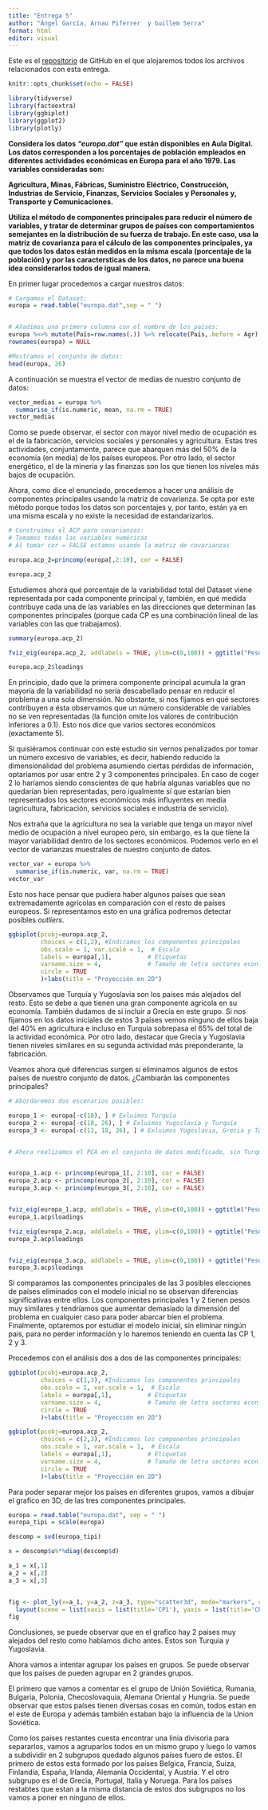 ```yaml
---
title: "Entrega 5"
author: "Ángel García, Arnau Piferrer  y Guillem Serra"
format: html
editor: visual
---
```


Este es el [repositorio](https://github.com/GSMir/Entrega5) de GitHub en el que alojaremos todos los archivos relacionados con esta entrega.

```r
knitr::opts_chunk$set(echo = FALSE)
```

```r
library(tidyverse)
library(factoextra)
library(ggbiplot)
library(ggplot2)
library(plotly)
```

**Considera los datos *"europa.dat"* que están disponibles en Aula Digital. Los datos corresponden a los porcentajes de población empleados en diferentes actividades económicas en Europa para el año 1979. Las variables consideradas son:**

**Agricultura, Minas, Fábricas, Suministro Eléctrico, Construcción, Industrias de Servicio, Finanzas, Servicios Sociales y Personales y, Transporte y Comunicaciones.**

**Utiliza el método de componentes principales para reducir el número de variables, y tratar de determinar grupos de países con comportamientos semejantes en la distribución de su fuerza de trabajo. En este caso, usa la matriz de covarianza para el cálculo de las componentes principales, ya que todos los datos están medidos en la misma escala (porcentaje de la población) y por las caractersticas de los datos, no parece una buena idea considerarlos todos de igual manera.**

En primer lugar procedemos a cargar nuestros datos:

```r
# Cargamos el Dataset:
europa = read.table("europa.dat",sep = " ")


# Añadimos una primera columna con el nombre de los países:
europa %<>% mutate(País=row.names(.)) %>% relocate(País,.before = Agr)
rownames(europa) = NULL

#Mostramos el conjunto de datos:
head(europa, 26)
```

A continuación se muestra el vector de medias de nuestro conjunto de datos:

```r
vector_medias = europa %>%
  summarise_if(is.numeric, mean, na.rm = TRUE)
vector_medias
```

Como se puede observar, el sector con mayor nivel medio de ocupación es el de la fabricación, servicios sociales y personales y agricultura. Estas tres actividades, conjuntamente, parece que abarquen más del 50% de la economía (en media) de los países europeos. Por otro lado, el sector energético, el de la minería y las finanzas son los que tienen los niveles más bajos de ocupación.

Ahora, como dice el enunciado, procedemos a hacer una análisis de componentes principales usando la matriz de covarianza. Se opta por este método porque todos los datos son porcentajes y, por tanto, están ya en una misma escala y no existe la necesidad de estandarizarlos.

```r
# Construimos el ACP para covarianzas:
# Tomamos todas las variables numéricas
# Al tomar cor = FALSE estamos usando la matriz de covarianzas

europa.acp_2=princomp(europa[,2:10], cor = FALSE) 

europa.acp_2
```

Estudiemos ahora qué porcentaje de la variabilidad total del Dataset viene representada por cada componente principal y, también, en qué medida contribuye cada una de las variables en las direcciones que determinan las componentes principales (porque cada CP es una combinación lineal de las variables con las que trabajamos).

```r
summary(europa.acp_2)
```

```r
fviz_eig(europa.acp_2, addlabels = TRUE, ylim=c(0,100)) + ggtitle("Peso de las componentes principales")
```

```r
europa.acp_2$loadings
```

En principio, dado que la primera componente principal acumula la gran mayoría de la variabilidad no sería descabellado pensar en reducir el problema a una sola dimensión. No obstante, si nos fijamos en qué sectores contribuyen a ésta observamos que un número considerable de variables no se ven representadas (la función omite los valores de contribución inferiores a 0.1). Esto nos dice que varios sectores económicos (exactamente 5).

Si quisiéramos continuar con este estudio sin vernos penalizados por tomar un número excesivo de variables, es decir, habiendo reducido la dimensionalidad del problema asumiendo ciertas pérdidas de información, optaríamos por usar entre 2 y 3 componentes principales. En caso de coger 2 lo haríamos siendo conscientes de que habría algunas variables que no quedarían bien representadas, pero igualmente sí que estarían bien representados los sectores económicos más influyentes en media (agricultura, fabricación, servicios sociales e industria de servicio).

Nos extraña que la agricultura no sea la variable que tenga un mayor nivel medio de ocupación a nivel europeo pero, sin embargo, es la que tiene la mayor variabilidad dentro de los sectores económicos. Podemos verlo en el vector de varianzas muestrales de nuestro conjunto de datos.

```r
vector_var = europa %>%
  summarise_if(is.numeric, var, na.rm = TRUE)
vector_var
```

Esto nos hace pensar que pudiera haber algunos países que sean extremadamente agrícolas en comparación con el resto de países europeos. Si representamos esto en una gráfica podremos detectar posibles *outliers*.

```r
ggbiplot(pcobj=europa.acp_2,
         choices = c(1,2), #Indicamos los componentes principales
         obs.scale = 1, var.scale = 1,  # Escala
         labels = europa[,1],          # Etiquetas
         varname.size = 4,             # Tamaño de letra sectores econ.
         circle = TRUE
         )+labs(title = "Proyección en 2D")
```

Observamos que Turquía y Yugoslavia son los países más alejados del resto. Esto se debe a que tienen una gran componente agrícola en su economía. También dudamos de si incluir a Grecia en este grupo. Si nos fijamos en los datos iniciales de estos 3 países vemos ninguno de ellos baja del 40% en agricultura e incluso en Turquía sobrepasa el 65% del total de la actividad económica. Por otro lado, destacar que Grecia y Yugoslavia tienen niveles similares en su segunda actividad más preponderante, la fabricación.

Veamos ahora qué diferencias surgen si eliminamos algunos de estos países de nuestro conjunto de datos. ¿Cambiarán las componentes principales?

```r
# Abordaremos dos escenarios posibles:

europa_1 <- europa[-c(18), ] # Exluimos Turquía
europa_2 <- europa[-c(18, 26), ] # Exluimos Yugoslavia y Turquía
europa_3 <- europa[-c(12, 18, 26), ] # Exluimos Yugoslavia, Grecia y Turquía


# Ahora realizamos el PCA en el conjunto de datos modificado, sin Turquía y Yugoslavia:


europa_1.acp <- princomp(europa_1[, 2:10], cor = FALSE)
europa_2.acp <- princomp(europa_2[, 2:10], cor = FALSE)
europa_3.acp <- princomp(europa_3[, 2:10], cor = FALSE)


fviz_eig(europa_1.acp, addlabels = TRUE, ylim=c(0,100)) + ggtitle("Peso de las componentes principales sin Turquía")
europa_1.acp$loadings

fviz_eig(europa_2.acp, addlabels = TRUE, ylim=c(0,100)) + ggtitle("Peso de las componentes principales sin Turquía ni Yug")
europa_2.acp$loadings


fviz_eig(europa_3.acp, addlabels = TRUE, ylim=c(0,100)) + ggtitle("Peso de las componentes principales sin Turq. Yug y Grec.")
europa_3.acp$loadings

```

Si comparamos las componentes principales de las 3 posibles elecciones de países eliminados con el modelo inicial no se observan diferencias significativas entre ellos. Los componentes principales 1 y 2 tienen pesos muy similares y tendríamos que aumentar demasiado la dimensión del problema en cualquier caso para poder abarcar bien el problema. Finalmente, optaremos por estudiar el modelo inicial, sin eliminar ningún país, para no perder información y lo haremos teniendo en cuenta las CP 1, 2 y 3.

Procedemos con el análisis dos a dos de las componentes principales:

```r
ggbiplot(pcobj=europa.acp_2,
         choices = c(1,3), #Indicamos los componentes principales
         obs.scale = 1, var.scale = 1,  # Escala
         labels = europa[,1],          # Etiquetas
         varname.size = 4,             # Tamaño de letra sectores econ.
         circle = TRUE
         )+labs(title = "Proyección en 2D")
```

```r
ggbiplot(pcobj=europa.acp_2,
         choices = c(2,3), #Indicamos los componentes principales
         obs.scale = 1, var.scale = 1,  # Escala
         labels = europa[,1],          # Etiquetas
         varname.size = 4,             # Tamaño de letra sectores econ.
         circle = TRUE
         )+labs(title = "Proyección en 2D")


```
Para poder separar mejor los países en diferentes grupos, vamos a dibujar el grafico en 3D, de las tres componentes principales.

```r
europa = read.table("europa.dat", sep = " ")
europa_tipi = scale(europa)

descomp = svd(europa_tipi)

x = descomp$u%*%diag(descomp$d) 
```


```r
a_1 = x[,1]
a_2 = x[,2]
a_3 = x[,3]


fig <- plot_ly(x=a_1, y=a_2, z=a_3, type="scatter3d", mode="markers", color=a_3, text = rownames(data)) %>% 
  layout(scene = list(xaxis = list(title='CP1'), yaxis = list(title='CP2'), zaxis = list(title='CP3')))
fig
```

Conclusiones, se puede observar que en el grafico hay 2 países muy alejados del resto como habíamos dicho antes. Estos son Turquia y Yugoslavia.

Ahora vamos a intentar agrupar los países en grupos. Se puede observar que los paises de pueden agrupar en 2 grandes grupos.

El primero que vamos a comentar es el grupo de Unión Soviética, Rumania, Bulgaria, Polonia, Checoslovaquia, Alemana Oriental y Hungria. Se puede observar que estos países tienen diversas cosas en común, todos estan en el este de Europa y además también estaban bajo la influencia de la Union Soviética.

Como los paises restantes cuesta encontrar una linia divisoria para separarlos, vamos a agruparlos todos en un mismo grupo y luego lo vamos a subdividir en 2 subgrupos quedado algunos países fuero de estos. El primero de estos esta formado por los países Belgica, Francia, Suiza, Finlandia, España, Irlanda, Alemania Occidental, y Austria. Y el otro subgrupo es el de Grecia, Portugal, Italia y Noruega. Para los países restabtes que estan a la misma distancia de estos dos subgrupos no los vamos a poner en ninguno de ellos.




